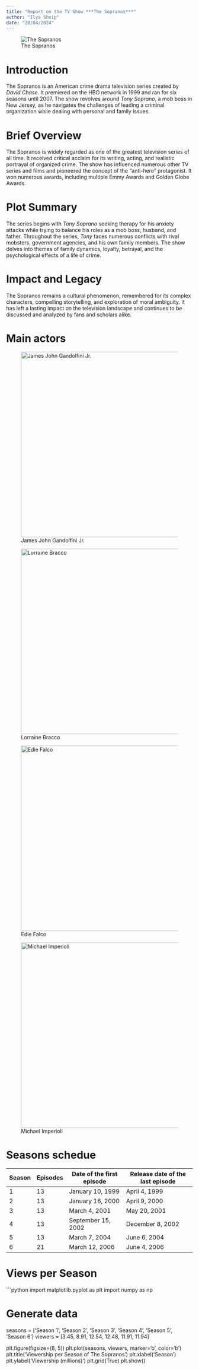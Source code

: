 ```yaml
---
title: "Report on the TV Show ***The Sopranos***"
author: "Ilya Shnip"
date: "28/04/2024"
---
```


![The Sopranos](the-sopranos-25th-anniversary-ka.jpg.avif)

# **Introduction**

The Sopranos is an American crime drama television series created by *David Chase*. 
It premiered on the HBO network in 1999 and ran for six seasons until 2007.
The show revolves around *Tony Soprano*, a mob boss in New Jersey, as he navigates 
the challenges of leading a criminal organization while dealing with personal 
and family issues.

# **Brief Overview**

The Sopranos is widely regarded as one of the greatest television series of all time. 
It received critical acclaim for its writing, acting, and realistic portrayal of 
organized crime. The show has influenced numerous other TV series and films and 
pioneered the concept of the "anti-hero" protagonist. 
It won numerous awards, including multiple Emmy Awards and Golden Globe Awards.

# **Plot Summary**

The series begins with *Tony Soprano* seeking therapy for his anxiety attacks 
while trying to balance his roles as a mob boss, husband, and father. 
Throughout the series, *Tony* faces numerous conflicts with rival mobsters, 
government agencies, and his own family members. 
The show delves into themes of family dynamics, loyalty, betrayal, and the 
psychological effects of a life of crime.

# **Impact and Legacy**

The Sopranos remains a cultural phenomenon, remembered for its complex characters, 
compelling storytelling, and exploration of moral ambiguity. 
It has left a lasting impact on the television landscape and continues to be 
discussed and analyzed by fans and scholars alike.

# **Main actors**

::: {layout="[[1,1], [1,1]]"}
![James John Gandolfini Jr.](James_Gandolfini_@_Toronto_International_Film_Festival_2011.jpg){width="500" height="500"}

![Lorraine Bracco](Lorraine_Bracco.jpg){width="500" height="500"}

![Edie Falco](440px-Edie_Falco_2010.jpg){width="500" height="500"}

![Michael Imperioli](Chris_Moltisanti.jpg){width="500" height="500"}
:::

# **Seasons schedue**

| Season | Episodes | Date of the first episode | Release date of the last episode |
|--------|----------|---------------------------|----------------------------------|
| 1      | 13       | January 10, 1999          | April 4, 1999                    |
| 2      | 13       | January 16, 2000          | April 9, 2000                    |
| 3      | 13       | March 4, 2001             | May 20, 2001                     |
| 4      | 13       | September 15, 2002        | December 8, 2002                 |
| 5      | 13       | March 7, 2004             | June 6, 2004                     |
| 6      | 21       | March 12, 2006            | June 4, 2006                     |



# **Views per Season**

```python
import matplotlib.pyplot as plt
import numpy as np

# Generate data
seasons = ['Season 1', 'Season 2', 'Season 3', 'Season 4', 'Season 5', 'Season 6']
viewers = [3.45, 8.91, 12.54, 12.48, 11.91, 11.94]

plt.figure(figsize=(8, 5))
plt.plot(seasons, viewers, marker='o', color='b')
plt.title('Viewership per Season of The Sopranos')
plt.xlabel('Season')
plt.ylabel('Viewership (millions)')
plt.grid(True)
plt.show()

